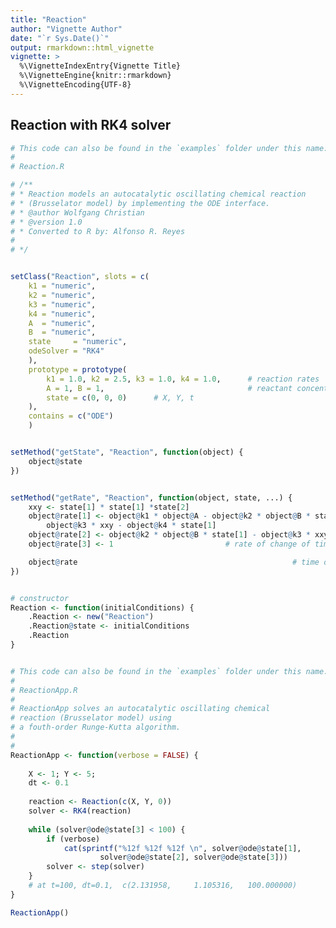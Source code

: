 ```yaml
---
title: "Reaction"
author: "Vignette Author"
date: "`r Sys.Date()`"
output: rmarkdown::html_vignette
vignette: >
  %\VignetteIndexEntry{Vignette Title}
  %\VignetteEngine{knitr::rmarkdown}
  %\VignetteEncoding{UTF-8}
---
```


## Reaction with RK4 solver

```r
# This code can also be found in the `examples` folder under this name:
#
# Reaction.R

# /**
# * Reaction models an autocatalytic oscillating chemical reaction
# * (Brusselator model) by implementing the ODE interface.
# * @author Wolfgang Christian
# * @version 1.0
# * Converted to R by: Alfonso R. Reyes
#
# */


setClass("Reaction", slots = c(
    k1 = "numeric",
    k2 = "numeric",
    k3 = "numeric",
    k4 = "numeric",
    A  = "numeric",
    B  = "numeric",
    state     = "numeric",
    odeSolver = "RK4"
    ),
    prototype = prototype(
        k1 = 1.0, k2 = 2.5, k3 = 1.0, k4 = 1.0,      # reaction rates
        A = 1, B = 1,                                # reactant concenterations
        state = c(0, 0, 0)      # X, Y, t
    ),
    contains = c("ODE")
    )


setMethod("getState", "Reaction", function(object) {
    object@state
})


setMethod("getRate", "Reaction", function(object, state, ...) {
    xxy <- state[1] * state[1] *state[2]
    object@rate[1] <- object@k1 * object@A - object@k2 * object@B * state[1] +
        object@k3 * xxy - object@k4 * state[1]                          # X rate
    object@rate[2] <- object@k2 * object@B * state[1] - object@k3 * xxy # Y rate
    object@rate[3] <- 1                         # rate of change of time, dt/dt

    object@rate                                                # time derivative
})


# constructor
Reaction <- function(initialConditions) {
    .Reaction <- new("Reaction")
    .Reaction@state <- initialConditions
    .Reaction
}


# This code can also be found in the `examples` folder under this name:
#
# ReactionApp.R
#
# ReactionApp solves an autocatalytic oscillating chemical
# reaction (Brusselator model) using
# a fouth-order Runge-Kutta algorithm.
#
#
ReactionApp <- function(verbose = FALSE) {
    
    X <- 1; Y <- 5;
    dt <- 0.1
    
    reaction <- Reaction(c(X, Y, 0))
    solver <- RK4(reaction)
    
    while (solver@ode@state[3] < 100) {
        if (verbose)
            cat(sprintf("%12f %12f %12f \n", solver@ode@state[1],
                    solver@ode@state[2], solver@ode@state[3]))
        solver <- step(solver)
    }
    # at t=100, dt=0.1,  c(2.131958,     1.105316,   100.000000)
}

ReactionApp()
```

